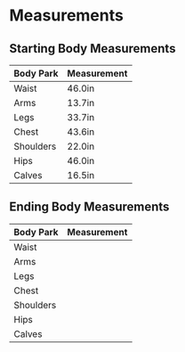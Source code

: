 # Measurements

## Starting Body Measurements

| Body Park | Measurement |
| ----------- | ----------- |
| Waist | 46.0in |
| Arms | 13.7in |
| Legs | 33.7in |
| Chest | 43.6in |
| Shoulders | 22.0in |
| Hips | 46.0in |
| Calves | 16.5in |

## Ending Body Measurements

| Body Park | Measurement |
| ----------- | ----------- |
| Waist |  |
| Arms |  |
| Legs |  |
| Chest |  |
| Shoulders |  |
| Hips |  |
| Calves |  |